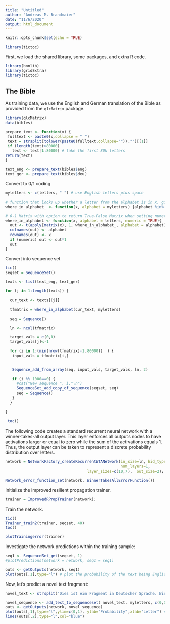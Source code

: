 ```yaml
---
title: "Untitled"
author: "Andreas M. Brandmaier"
date: "11/6/2020"
output: html_document
---
```


```r
knitr::opts_chunk$set(echo = TRUE)

library(tictoc)
```


First, we load the shared library, some packages, and extra R code.

```r
library(bnnlib)
library(gridExtra)
library(tictoc)
```

## The Bible

As training data, we use the English and German translation of the Bible as provided from the `qlcMatrix` package. 

```r
library(qlcMatrix)
data(bibles)

prepare_text <- function(x) {
 fulltext <- paste0(x,collapse = " ")
 text = strsplit(tolower(paste0(fulltext,collapse="")),"")[[1]]
 if (length(text)>80000)
   text <- text[1:80000] # take the first 80k letters
return(text)
}

text_eng <- prepare_text(bibles$eng)
text_ger <- prepare_text(bibles$deu)
```

Convert to 0/1 coding

```r
myletters <- c(letters, " ") # use English letters plus space

# function that looks up whether a letter from the alphabet is in x, gives back True or False 
where_in_alphabet_ <- function(x, alphabet = myletters) {alphabet %in% x}

# 0-1 Matrix with option to return True-False Matrix when setting numeric = FALSE 
where_in_alphabet <- function(x, alphabet = letters, numeric = TRUE){
  out <- t(apply(matrix(x), 1, where_in_alphabet_, alphabet = alphabet))
  colnames(out) <- alphabet
  rownames(out) <- x
  if (numeric) out <- out*1
  out
}

```

Convert into sequence set

```r

tic()
seqset = SequenceSet()

texts <- list(text_eng, text_ger)

for (j in 1:length(texts)) {
  
  cur_text <- texts[[j]]
  
  tfmatrix = where_in_alphabet(cur_text, myletters)

  seq = Sequence()

  ln <- ncol(tfmatrix)

  target_vals = c(0,0)
  target_vals[j]<-1

  for (i in 1:(min(nrow(tfmatrix)-1,80000))  ) {
   input_vals = tfmatrix[i,]

  
   Sequence_add_from_array(seq, input_vals, target_vals, ln, 2)
 
   if (i %% 1000==0) {
     #cat("New sequence ", i,"\n")
     SequenceSet_add_copy_of_sequence(seqset, seq)
     seq = Sequence()
   }
  }
  
}
 
 toc()
```

The following code creates a standard recurrent neural network with a winner-takes-all output layer. This layer enforces all outputs nodes to have activations larger or equal to zero while the sum of the activations equals 1. Thus, the output layer can be taken to represent a discrete probability distribution over letters.

```r
network = NetworkFactory_createRecurrentWTANetwork(in_size=ln, hid_type=bnnlib::TANH_NODE, 
                                                   num_layers=1,
                                    layer_sizes=c(10,7),  out_size=2);

Network_error_function_set(network, WinnerTakesAllErrorFunction())
```

Initialize the improved resilient propagation trainer.

```r
trainer = ImprovedRPropTrainer(network);
```

Train the network. 

```r

tic()
Trainer_train2(trainer, seqset, 40)
toc()

plotTrainingerror(trainer)

```

Investigate the network predictions within the training sample:

```r
seq1 <- SequenceSet_get(seqset, 1)
#plotPredictions(network = network, seq1 = seq1)

outs <- getOutputs(network, seq1)
plot(outs[,1],type="l") # plot the probability of the text being English
```

Now, let's predict a novel text fragment:

```r

novel_text <- strsplit("Dies ist ein Fragment in Deutscher Sprache. Wird das Netzwerk dies erkennen? Es bleibt spannend! Wir werden es gleich versuchen. Noch einen kleinen Moment Geduld bitte!","")[[1]]

novel_sequence <- add_text_to_sequenceset( novel_text, myletters, c(0,0))
outs <- getOutputs(network, novel_sequence)
plot(outs[,1],type="l",ylim=c(0,1), ylab="Probability",xlab="Letter") # plot probability of the text being English
lines(outs[,2],type="l",col="blue")
```
